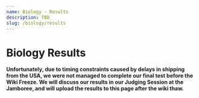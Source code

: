 ```yaml
---
name: Biology - Results
description: TBD
slug: /biology/results
---
```


# Biology Results

<b>
	Unfortunately, due to timing constraints caused by delays in shipping from the USA, we were not
	managed to complete our final test before the Wiki Freeze. We will discuss our results in our
	Judging Session at the Jamboree, and will upload the results to this page after the wiki thaw.
</b>
